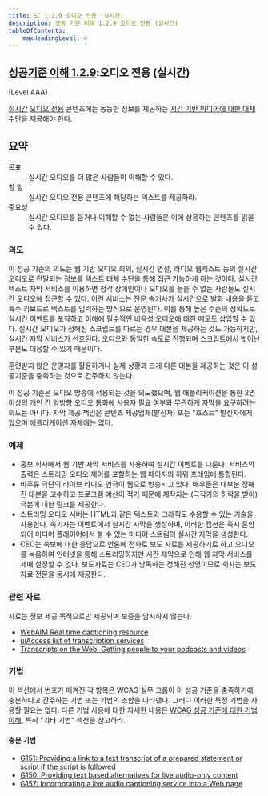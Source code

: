 ```yaml
---
title: SC 1.2.9 오디오 전용 (실시간)
description: 성공 기준 이해 1.2.9 오디오 전용 (실시간)
tableOfContents:
    maxHeadingLevel: 4
---
```



## [성공기준 이해 1.2.9](https://w3.org/TR/WCAG22#audio-only-live):오디오 전용 (실시간) 

(Level AAA)

<Card title="성공 기준 (SC)"></Card>

[실시간](../../../glossary/live) [오디오 전용](../../../glossary/audio-only) 콘텐츠에는 동등한 정보를 제공하는 [시간 기반 미디어에 대한 대체 수단](../../../glossary/alternative-for-time-based-media)을 제공해야 한다.

## 요약

<dl>
<dt>목표</dt>
<dd>실시간 오디오를 더 많은 사람들이 이해할 수 있다.</dd>
<dt>할 일</dt>
<dd>실시간 오디오 전용 콘텐츠에 해당하는 텍스트를 제공하라.</dd>
<dt>중요성</dt>
<dd>실시간 오디오를 듣거나 이해할 수 없는 사람들은 이에 상응하는 콘텐츠를 읽을 수 있다.</dd>
</dl>

### 의도

이 성공 기준의 의도는 웹 기반 오디오 회의, 실시간 연설, 라디오 웹캐스트 등의 실시간 오디오로 전달되는 정보를 텍스트 대체 수단을 통해 접근 가능하게 하는 것이다. 실시간 텍스트 자막 서비스를 이용하면 청각 장애인이나 오디오를 들을 수 없는 사람들도 실시간 오디오에 접근할 수 있다. 이런 서비스는 전문 속기사가 실시간으로 발화 내용을 듣고 특수 키보드로 텍스트를 입력하는 방식으로 운영된다. 이를 통해 높은 수준의 정확도로 실시간 이벤트를 포착하고 이해에 필수적인 비음성 오디오에 대한 메모도 삽입할 수 있다. 실시간 오디오가 정해진 스크립트를 따르는 경우 대본을 제공하는 것도 가능하지만, 실시간 자막 서비스가 선호된다. 오디오와 동일한 속도로 진행되며 스크립트에서 벗어난 부분도 대응할 수 있기 때문이다.

훈련받지 않은 운영자를 활용하거나 실제 상황과 크게 다른 대본을 제공하는 것은 이 성공기준을 충족하는 것으로 간주하지 않는다.

이 성공 기준은 오디오 방송에 적용되는 것을 의도했으며, 웹 애플리케이션을 통한 2명 이상의 개인 간 양방향 오디오 통화에 사용자 필요 여부와 무관하게 자막을 요구하려는 의도는 아니다. 자막 제공 책임은 콘텐츠 제공업체(발신자) 또는 "호스트" 발신자에게 있으며 애플리케이션 자체에는 없다.

### 예제

*   홍보 회사에서 웹 기반 자막 서비스를 사용하여 실시간 이벤트를 다룬다. 서비스의 출력은 스트리밍 오디오 제어를 포함하는 웹 페이지의 하위 프레임에 통합된다.
*   비주류 극단의 라이브 라디오 연극이 웹으로 방송되고 있다. 배우들은 대부분 정해진 대본을 고수하고 프로그램 예산이 적기 때문에 제작자는 (극작가의 허락을 받아) 극본에 대한 링크를 제공한다.
*   스트리밍 오디오 서버는 HTML과 같은 텍스트와 그래픽도 수용할 수 있는 기술을 사용한다. 속기사는 이벤트에서 실시간 자막을 생성하며, 이러한 캡션은 즉시 혼합되어 미디어 플레이어에서 볼 수 있는 미디어 스트림의 실시간 자막을 생성한다.
*   CEO는 속보에 대한 응답으로 언론에 전화로 보도 자료를 제공하기로 하고 오디오를 녹음하여 인터넷을 통해 스트리밍하지만 시간 제약으로 인해 웹 자막 서비스를 제때 설정할 수 없다. 보도자료는 CEO가 낭독하는 정해진 성명이므로 회사는 보도자료 전문을 동시에 제공한다.

### 관련 자료

자료는 정보 제공 목적으로만 제공되며 보증을 암시하지 않는다.

*   [WebAIM Real time captioning resource](https://webaim.org/techniques/captions/realtime)
*   [uiAccess list of transcription services](http://www.uiaccess.com/transcripts/transcript_services.html)
*   [Transcripts on the Web: Getting people to your podcasts and videos](http://www.uiaccess.com/transcripts/transcripts_on_the_web.html)

### 기법

이 섹션에서 번호가 매겨진 각 항목은 WCAG 실무 그룹이 이 성공 기준을 충족하기에 충분하다고 간주하는 기법 또는 기법의 조합을 나타낸다. 그러나 이러한 특정 기법을 사용할 필요는 없다. 다른 기법 사용에 대한 자세한 내용은 [WCAG 성공 기준에 대한 기법 이해](understanding-techniques), 특히 "기타 기법" 섹션을 참고하라.

#### 충분 기법

*   [G151: Providing a link to a text transcript of a prepared statement or script if the script is followed](https://www.w3.org/WAI/WCAG22/Techniques/general/G151)
*   [G150: Providing text based alternatives for live audio-only content](https://www.w3.org/WAI/WCAG22/Techniques/general/G150)
*   [G157: Incorporating a live audio captioning service into a Web page](https://www.w3.org/WAI/WCAG22/Techniques/general/G157)

